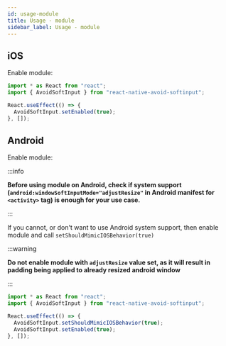```yaml
---
id: usage-module
title: Usage - module
sidebar_label: Usage - module
---
```


## iOS

Enable module:

```ts
import * as React from "react";
import { AvoidSoftInput } from "react-native-avoid-softinput";

React.useEffect(() => {
  AvoidSoftInput.setEnabled(true);
}, []);
```

## Android

Enable module:

:::info

**Before using module on Android, check if system support (`android:windowSoftInputMode="adjustResize"` in Android manifest for `<activity>` tag) is enough for your use case.**

:::

If you cannot, or don't want to use Android system support, then enable module and call `setShouldMimicIOSBehavior(true)`

:::warning

**Do not enable module with `adjustResize` value set, as it will result in padding being applied to already resized android window**

:::

```ts
import * as React from "react";
import { AvoidSoftInput } from "react-native-avoid-softinput";

React.useEffect(() => {
  AvoidSoftInput.setShouldMimicIOSBehavior(true);
  AvoidSoftInput.setEnabled(true);
}, []);
```

